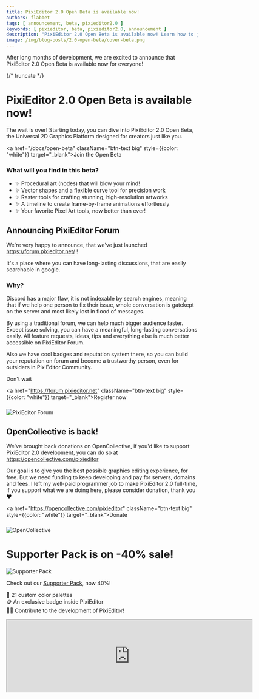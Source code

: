 ```yaml
---
title: PixiEditor 2.0 Open Beta is available now! 
authors: flabbet 
tags: [ announcement, beta, pixieditor2.0 ]
keywords: [ pixieditor, beta, pixieditor2.0, announcement ]
description: "PixiEditor 2.0 Open Beta is available now! Learn how to join the Open Beta and help us test the new version of PixiEditor."
image: /img/blog-posts/2.0-open-beta/cover-beta.png
---
```


After long months of development, we are excited to announce that PixiEditor 2.0 Open Beta is available now for everyone!

{/* truncate */}

# PixiEditor 2.0 Open Beta is available now!

The wait is over! Starting today, you can dive into PixiEditor 2.0 Open Beta, the Universal 2D Graphics Platform designed for creators just like you. 


<a href="/docs/open-beta" className="btn-text big" style={{color: "white"}} target="_blank">Join the Open Beta</a>

### What will you find in this beta?

- ✨ Procedural art (nodes) that will blow your mind!
- ✨ Vector shapes and a flexible curve tool for precision work
- ✨ Raster tools for crafting stunning, high-resolution artworks
- ✨ A timeline to create frame-by-frame animations effortlessly
- ✨ Your favorite Pixel Art tools, now better than ever!

## Announcing PixiEditor Forum
We're very happy to announce, that we've just launched https://forum.pixieditor.net/ !

It's a place where you can have long-lasting discussions, that are easily searchable in google. 

### Why?
Discord has a major flaw, it is not indexable by search engines, meaning that if we help one person to fix their issue, whole conversation is gatekept on the server and most likely lost in flood of messages. 

By using a traditional forum, we can help much bigger audience faster. Except issue solving, you can have a meaningful, long-lasting conversations easily. All feature requests, ideas, tips and everything else is much better accessible on PixiEditor Forum.

Also we have cool badges and reputation system there, so you can build your reputation on forum and become a trustworthy person, even for outsiders in PixiEditor Community.

Don't wait

<a href="https://forum.pixieditor.net" className="btn-text big" style={{color: "white"}} target="_blank">Register now</a>

###
![PixiEditor Forum](/img/blog-posts/2.0-open-beta/forum.png)

## OpenCollective is back!

We've brought back donations on OpenCollective, if you'd like to support PixiEditor 2.0 development, you can do so at https://opencollective.com/pixieditor

Our goal is to give you the best possible graphics editing experience, for free. But we need funding to keep developing and pay for servers, domains and fees. I left my well-paid programmer job to make PixiEditor 2.0 full-time, if you support what we are doing here, please consider donation, thank you :heart:

<a href="https://opencollective.com/pixieditor" className="btn-text big" style={{color: "white"}} target="_blank">Donate</a>

### 
![OpenCollective](/img/blog-posts/2.0-open-beta/oc.png)

# Supporter Pack is on -40% sale!

![Supporter Pack](/img/blog-posts/2.0-open-beta/sale.png)

Check out our [Supporter Pack](https://store.steampowered.com/app/2435860/PixiEditor__Supporter_Pack/), now 40%!
  
:art: 21 custom color palettes<br/>
🪙 An exclusive badge inside PixiEditor<br/>
🫶🏻 Contribute to the development of PixiEditor!


<iframe
            src="https://store.steampowered.com/widget/2435860/"
            width="646" style={{border: "0", margin: "10px auto"}}
            height="190"></iframe>

